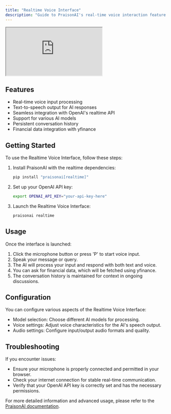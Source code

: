 ```yaml
---
title: "Realtime Voice Interface"
description: "Guide to PraisonAI's real-time voice interaction feature with text-to-speech, voice input processing, and financial data integration"
---
```


<div className="relative w-full aspect-video">
  <iframe
    className="absolute top-0 left-0 w-full h-full"
    src="https://www.youtube.com/embed/frRHfevTCSw"
    title="YouTube video player"
    allow="accelerometer; autoplay; clipboard-write; encrypted-media; gyroscope; picture-in-picture"
    allowFullScreen
  ></iframe>
</div>

## Features

- Real-time voice input processing
- Text-to-speech output for AI responses
- Seamless integration with OpenAI's realtime API
- Support for various AI models
- Persistent conversation history
- Financial data integration with yfinance

## Getting Started

To use the Realtime Voice Interface, follow these steps:

1. Install PraisonAI with the realtime dependencies:
   ```bash
   pip install "praisonai[realtime]"
   ```

2. Set up your OpenAI API key:
   ```bash
   export OPENAI_API_KEY="your-api-key-here"
   ```

3. Launch the Realtime Voice Interface:
   ```bash
   praisonai realtime
   ```

## Usage

Once the interface is launched:

1. Click the microphone button or press 'P' to start voice input.
2. Speak your message or query.
3. The AI will process your input and respond with both text and voice.
4. You can ask for financial data, which will be fetched using yfinance.
5. The conversation history is maintained for context in ongoing discussions.

## Configuration

You can configure various aspects of the Realtime Voice Interface:

- Model selection: Choose different AI models for processing.
- Voice settings: Adjust voice characteristics for the AI's speech output.
- Audio settings: Configure input/output audio formats and quality.

## Troubleshooting

If you encounter issues:

- Ensure your microphone is properly connected and permitted in your browser.
- Check your internet connection for stable real-time communication.
- Verify that your OpenAI API key is correctly set and has the necessary permissions.

For more detailed information and advanced usage, please refer to the [PraisonAI documentation](https://docs.praison.ai).